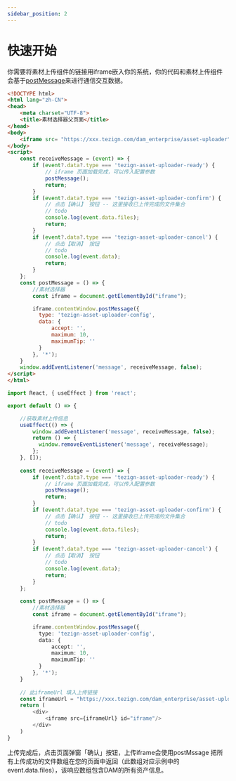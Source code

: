 ```yaml
---
sidebar_position: 2
---
```


# 快速开始

你需要将素材上传组件的链接用iframe嵌入你的系统，你的代码和素材上传组件会基于[postMessage](https://developer.mozilla.org/en-US/docs/Web/API/Window/postMessage)来进行通信交互数据。


<Tabs>
  <TabItem value="vanilla" label="原生" default>

```html
<!DOCTYPE html>
<html lang="zh-CN">
<head>
    <meta charset="UTF-8">
    <title>素材选择器父页面</title>
</head>
<body>
    <iframe src= "https://xxx.tezign.com/dam_enterprise/asset-uploader" id="iframe"/>
</body>
<script>
    const receiveMessage = (event) => {
        if (event?.data?.type === 'tezign-asset-uploader-ready') {
            // iframe 页面加载完成，可以传入配置参数
            postMessage();
            return;
        }
        if (event?.data?.type === 'tezign-asset-uploader-confirm') {
            // 点击【确认】 按钮 -- 这里接收已上传完成的文件集合
            // todo
            console.log(event.data.files);
            return;
        }
        if (event?.data?.type === 'tezign-asset-uploader-cancel') {
            // 点击【取消】 按钮
            // todo
            console.log(event.data);
            return;
        }
    };
    const postMessage = () => {
        //素材选择器
        const iframe = document.getElementById("iframe");

        iframe.contentWindow.postMessage({
          type: 'tezign-asset-uploader-config',
          data: { 
              accept: '',
              maximum: 10,
              maximumTip: ''
          }
        }, '*');
    }
    window.addEventListener('message', receiveMessage, false);
</script>
</html>
```

  </TabItem>

  <TabItem value="reactjs" label="React">

```typescript jsx
import React, { useEffect } from 'react';

export default () => {

    //获取素材上传信息
    useEffect(() => {
        window.addEventListener('message', receiveMessage, false);
        return () => {
          window.removeEventListener('message', receiveMessage);
        };
    }, []);
      
    const receiveMessage = (event) => {
        if (event?.data?.type === 'tezign-asset-uploader-ready') {
            // iframe 页面加载完成，可以传入配置参数
            postMessage();
            return;
        }
        if (event?.data?.type === 'tezign-asset-uploader-confirm') {
            // 点击【确认】 按钮 -- 这里接收已上传完成的文件集合
            // todo
            console.log(event.data.files);
            return;
        }
        if (event?.data?.type === 'tezign-asset-uploader-cancel') {
            // 点击【取消】 按钮
            // todo
            console.log(event.data);
            return;
        }
    };
      
    const postMessage = () => {
        //素材选择器
        const iframe = document.getElementById("iframe");

        iframe.contentWindow.postMessage({
          type: 'tezign-asset-uploader-config',
          data: { 
              accept: '',
              maximum: 10,
              maximumTip: ''
          }
        }, '*');
    }
      
    // 此iframeUrl 填入上传链接
    const iframeUrl = "https://xxx.tezign.com/dam_enterprise/asset-uploader"
    return (
        <div>
            <iframe src={iframeUrl} id="iframe"/>
        </div> 
    )
}
```

  </TabItem>
</Tabs>

上传完成后，点击页面弹窗「确认」按钮，上传iframe会使用postMssage 把所有上传成功的文件数组在您的页面中返回（此数组对应示例中的event.data.files），该响应数组包含DAM的所有资产信息。
